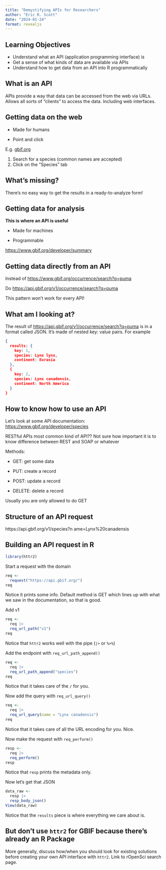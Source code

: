 ```yaml
---
title: "Demystifying APIs for Researchers"
author: "Eric R. Scott"
date: "2024-01-24"
format: revealjs
---
```


<!--# modify David's slides: https://docs.google.com/presentation/d/e/2PACX-1vTAx2NWH4xRwshbXvm7e-hXUyF0DBiAOSBOgzCIp_dI71GrCYDlyeEISKUscdIqI_4k2UVoOEtu73Gu/pub?start=false&loop=false&delayms=3000&slide=id.p -->

## Learning Objectives

-   Understand what an API (application programming interface) is
-   Get a sense of what kinds of data are available via APIs
-   Understand how to get data from an API into R programmatically

## What is an API

<!--# Adapt David's figure-->

::: notes
APIs provide a way that data can be accessed from the web via URLs.
Allows all sorts of "clients" to access the data.
Including web interfaces.
:::

## Getting data on the web

-   Made for humans

-   Point and click

E.g. [gbif.org](https://www.gbif.org/)

1.  Search for a species (common names are accepted)
2.  Click on the "Species" tab

## What's missing?

There's no easy way to get the results in a ready-to-analyze form!

## Getting data for analysis

**This is where an API is useful**

-   Made for machines

-   Programmable

<https://www.gbif.org/developer/summary>

## Getting data directly from an API

Instead of <https://www.gbif.org/occurrence/search?q=puma>

Do <https://api.gbif.org/v1/occurrence/search?q=puma>

::: callout-note
This pattern won't work for every API!
:::

## What am I looking at?

The result of <https://api.gbif.org/v1/occurrence/search?q=puma> is in a format called JSON.
It's made of nested key: value pairs.
For example

``` json
{
  results: {
    key: 1,
    species: Lynx lynx,
    continent: Eurasia
  },
  {
    key: 2,
    species: Lynx canadensis,
    continent: North America
  }
}
```

## How to know how to use an API

Let's look at some API documentation: <https://www.gbif.org/developer/species>

RESTful APIs most common kind of API??
Not sure how important it is to know difference between REST and SOAP or whatever

Methods:

-   GET: get some data

-   PUT: create a record

-   POST: update a record

-   DELETE: delete a record

Usually you are only allowed to do GET

## Structure of an API request

https://api.gbif.org/v1/species?n
ame=Lynx%20canadensis

<!--# annotate like David's slide to show protocol, domain, api version, endpoint, and query -->

## Building an API request in R

<!--# This is where the workshop diverges from David's slides -->

```r
library(httr2)
```

Start a request with the domain

```r
req <- 
  request("https://api.gbif.org/")
req
```

Notice it prints some info.
Default method is GET which lines up with what we saw in the documentation, so that is good.

Add v1

```r
req <- 
  req |> 
  req_url_path("v1")
req
```

Notice that `httr2` works well with the pipe (`|>` or `%>%`)

Add the endpoint with `req_url_path_append()`

```r
req <-
  req |> 
  req_url_path_append("species")
req
```

Notice that it takes care of the `/` for you.

Now add the query with `req_url_query()`

```r
req <-
  req |>
  req_url_query(name = "Lynx canadensis")
req
```

Notice that it takes care of all the URL encoding for you.
Nice.

Now make the request with `req_perform()`

```r
resp <- 
  req |> 
  req_perform()
resp
```

Notice that `resp` prints the metadata only.

Now let's get that JSON

```r
data_raw <-
  resp |> 
  resp_body_json()
View(data_raw)
```

Notice that the `results` piece is where everything we care about is.

## But don't use `httr2` for GBIF because there's already an R Package

More generally, discuss how/when you should look for existing solutions before creating your own API interface with `httr2`.
Link to rOpenSci search page.
